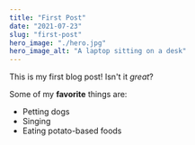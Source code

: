 ```yaml
---
title: "First Post"
date: "2021-07-23"
slug: "first-post"
hero_image: "./hero.jpg"
hero_image_alt: "A laptop sitting on a desk"
---
```


This is my first blog post! Isn't it _great_?

Some of my **favorite** things are:

- Petting dogs
- Singing
- Eating potato-based foods
